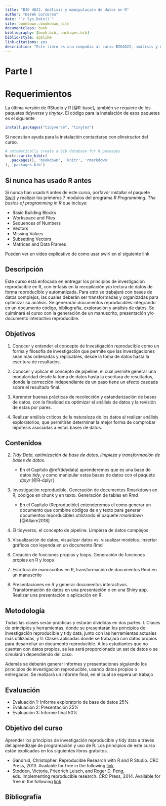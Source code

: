 ```yaml
--- 
title: "BIO 4022. Análisis y manipulación de datos en R"
author: "Derek Corcoran"
date: "`r Sys.Date()`"
site: bookdown::bookdown_site
documentclass: book
bibliography: [book.bib, packages.bib]
biblio-style: apalike
link-citations: yes
description: "Este libro es una compañia al curso BIO4022, análisis y manipulación de datos en R"
---
```


# Parte I {-}

# Requerimientos

La última versión de RStudio y R [@R-base], también se requiere de los paquetes *tidyverse* y *tinytex*. El código para la instalación de esos paquetes es el siguiente

```r
install.packages("tidyverse", "tinytex")
```


Si necesitan ayuda para la instalación contactarse con elinstructor del curso.

```r
# automatically create a bib database for R packages
knitr::write_bib(c(
  .packages(), 'bookdown', 'knitr', 'rmarkdown'
), 'packages.bib')
```

## Si nunca has usado R antes

Si nunca han usado `R` antes de este curso, porfavor installar el paquete [Swirl](http://swirlstats.com/students.html) y realizar los primeros 7 modulos del programa *R Programming: The basics of programming in R* que incluye:

* Basic Building Blocks
* Workspace and Files
* Sequences of Numbers
* Vectors
* Missing Values
* Subsetting Vectors
* Matrices and Data Frames


Pueden ver un video explicativo de como usar swirl en el siguiente link

## Descripción

Este curso está enfocado en entregar los principios de investigación reproducible en R, con énfasis en la recopilación y/o lectura de datos de forma reproducible y automatizada. Para esto se trabajará con bases de datos complejos, las cuales deberán ser transformadas y organizadas para optimizar su análisis. Se generarán documentos reproducibles integrando en un documento código, bibliografía, exploración y análisis de datos. Se culminará el curso con la generación de un manuscrito, presentación y/o documento interactivo reproducible.

##  Objetivos

1. Conocer y entender el concepto de Investigación reproducible como un forma y filosofía de investigación que permite que las investigaciones sean más ordenadas y replicables, desde  la toma de datos hasta la escritura de resultados.

2. Conocer y aplicar el concepto de pipeline, el cual permite generar una modularidad desde la toma de datos hasta la escritura de resultados, donde la corrección independiente de un paso tiene un efecto cascada sobre el resultado final.

3. Aprender buenas prácticas de recolección y estandarización de bases de datos, con la finalidad de optimizar el análisis de datos y la revisión de estas por pares.

4. Realizar análisis críticos de la naturaleza de los datos al realizar análisis exploratorios, que permitirán determinar la mejor forma de comprobar hipótesis asociadas a estas bases de datos.

## Contenidos

2. *Tidy Data, optimización de base de datos, limpieza y transformación de bases de datos*. 
    + En el Capítulo \@ref(tidydata) aprenderemos que es una base de datos *tidy*, y como manipular estas bases de datos con el paquete *dplyr* [@R-dplyr]

3. Investigación reproducible. Generación de documentos Rmarkdown en R, códigos en chunk y en texto. Generación de tablas en Rmd
    + En el Capitulo \ref(Reproducible) entenderemos el como generar un documento que combine códigos de `R` y texto para generar documentos reporducibles utilizando el paquete *rmarkdown* [@Allaire2018]
    
4. El tidyverso, el concepto de pipeline. Limpieza de  datos complejos

5. Visualización de datos, visualizar datos vs. visualizar modelos. Insertar gráficos con leyenda en un documento Rmd

6. Creación de funciones propias y loops. Generación de funciones propias en R y loops

7. Escritura de manuscritos en R, transformación de documentos Rmd en un manuscrito

8. Presentaciones en R y generar documentos interactivos. Transformación de datos en una presentación o en una Shiny app. Realizar una presentación o aplicación en R.

## Metodología

Todas las clases serán prácticas y estarán divididas en dos partes: I. Clases de principios y herramientas, donde se presentarán los principios de investigación reproducible y tidy data, junto con las herramientas actuales más utilizadas, y II. Clases aplicadas donde se trabajará con
datos propios para desarrollar un documento reproducible. A los estudiantes que no cuenten con datos propios, se les será proporcionado un set de datos o se simularán dependiendo del caso.

Además se deberán generar informes y presentaciones siguiendo los principios de investigación reproducible, usando datos propios o entregados. Se realizará un informe final, en el cual se espera un trabajo 


##  Evaluación

* Evaluación 1: Informe exploratorio de base de datos 25%
* Evaluación 2: Presentación 25%
* Evaluación 3: Informe final 50%


## Objetivo del curso

Aprender los principios de investigación reproducible y tidy data a través del aprendizaje de programación y uso de R. Los principios de este curso están explicados en los siguientes libros gratuitos.

* Gandrud, Christopher. Reproducible Research with R and R Studio. CRC Press, 2013. Available for free in the following
[link](https://englianhu.files.wordpress.com/2016/01/reproducible-research-with-r-and-studio-2nd-edition.pdf)
* Stodden, Victoria, Friedrich Leisch, and Roger D. Peng, eds. Implementing reproducible research. CRC Press, 2014. Available for free in the following [link](http://web.stanford.edu/~vcs/papers/ijclp-STODDEN-2009.pdf)

## Bibliografía